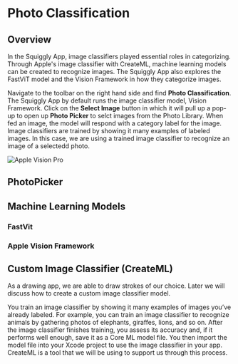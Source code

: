 # Photo Classification

## Overview

In the Squiggly App, image classifiers played essential roles in categorizing. Through Apple's image classifier with CreateML, machine learning models can be created to recognize images. The Squiggly App also explores the FastViT model and the Vision Framework in how they categorize images. 

Navigate to the toolbar on the right hand side and find **Photo Classification**. The Squiggly App by default runs the image classifier model, Vision Framework. Click on the **Select Image** button in which it will pull up a pop-up to open up **Photo Picker** to selct images from the Photo Library. When fed an image, the model will respond with a category label for the image. Image classifiers are trained by showing it many examples of labeled images. In this case, we are using a trained image classifier to recognize an image of a selectedd photo. 

![Apple Vision Pro](../.././components/public/images/imageclassify/imageclassify1.png)
## PhotoPicker

## Machine Learning Models
### FastVit
### Apple Vision Framework 
## Custom Image Classifier (CreateML)
As a drawing app, we are able to draw strokes of our choice. Later we will discuss how to create a custom image classifier model. 

You train an image classifier by showing it many examples of images you’ve already labeled. For example, you can train an image classifier to recognize animals by gathering photos of elephants, giraffes, lions, and so on. After the image classifier finishes training, you assess its accuracy and, if it performs well enough, save it as a Core ML model file. You then import the model file into your Xcode project to use the image classifier in your app. CreateML is a tool that we will be using to support us through this process.
